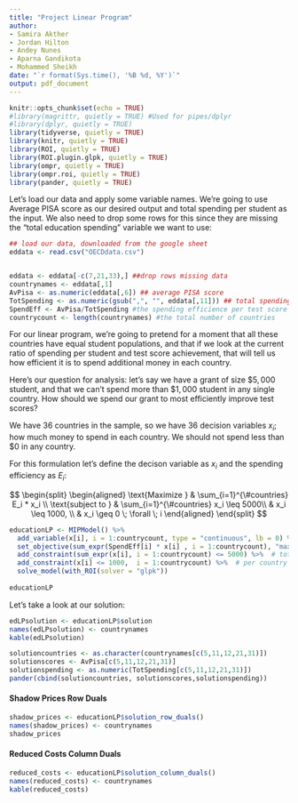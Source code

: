 ```yaml
---
title: "Project Linear Program"
author:
- Samira Akther  
- Jordan Hilton
- Andey Nunes
- Aparna Gandikota
- Mohammed Sheikh
date: "`r format(Sys.time(), '%B %d, %Y')`"
output: pdf_document
---
```


```r
knitr::opts_chunk$set(echo = TRUE)
#library(magrittr, quietly = TRUE) #Used for pipes/dplyr
#library(dplyr, quietly = TRUE)
library(tidyverse, quietly = TRUE)
library(knitr, quietly = TRUE)
library(ROI, quietly = TRUE)
library(ROI.plugin.glpk, quietly = TRUE)
library(ompr, quietly = TRUE)
library(ompr.roi, quietly = TRUE)
library(pander, quietly = TRUE)
```
Let's load our data and apply some variable names. We're going to use Average PISA score as our desired output and total spending per student as the input. We also need to drop some rows for this since they are missing the "total education spending" variable we want to use:


```r
## load our data, downloaded from the google sheet
eddata <- read.csv("OECDdata.csv")


eddata <- eddata[-c(7,21,33),] ##drop rows missing data
countrynames <- eddata[,1]
AvPisa <- as.numeric(eddata[,6]) ## average PISA score
TotSpending <- as.numeric(gsub(",", "", eddata[,11])) ## total spending per student in each country
SpendEff <- AvPisa/TotSpending #the spending efficience per test score in each country
countrycount <- length(countrynames) #the total number of countries
```

For our linear program, we're going to pretend for a moment that all these countries have equal student populations,  and that if we look at the current ratio of spending per student and test score achievement, that will tell us how efficient it is to spend additional money in each country.

Here's our question for analysis: let's say we have a grant of size $\$5,000$ student, and that we can't spend more than  $\$1,000$ student in any single country. How should we spend our grant to most efficiently improve test scores?

We have 36 countries in the sample, so we have 36 decision variables $x_i$; how much money to spend in each country. We should not spend less than $\$0$ in any country.

For this formulation let's define the decison variable as $x_i$ and the spending efficiency as $E_i$:

$$
 \begin{split}
 \begin{aligned}
    \text{Maximize  }   &  \sum_{i=1}^{\#countries} E_i * x_i \\
    \text{subject to }  & \sum_{i=1}^{\#countries} x_i \leq 5000\\
                        & x_i \leq 1000, \\
                        & x_i \geq 0  \;  \forall \; i
  \end{aligned}
  \end{split}
$$


```r
educationLP <- MIPModel() %>%
  add_variable(x[i], i = 1:countrycount, type = "continuous", lb = 0) %>%
  set_objective(sum_expr(SpendEff[i] * x[i] , i = 1:countrycount), "max") %>% #maximize test scores
  add_constraint(sum_expr(x[i], i = 1:countrycount) <= 5000) %>%  # total spending constraint
  add_constraint(x[i] <= 1000,  i = 1:countrycount) %>%  # per country spending restraint
  solve_model(with_ROI(solver = "glpk"))
  
educationLP
```

Let's take a look at our solution:

```r
edLPsolution <- educationLP$solution
names(edLPsolution) <- countrynames
kable(edLPsolution)
```



```r
solutioncountries <- as.character(countrynames[c(5,11,12,21,31)])
solutionscores <- AvPisa[c(5,11,12,21,31)]
solutionspending <- as.numeric(TotSpending[c(5,11,12,21,31)])
pander(cbind(solutioncountries, solutionscores,solutionspending))
```



#### Shadow Prices **Row Duals**

```r
shadow_prices <- educationLP$solution_row_duals()
names(shadow_prices) <- countrynames
shadow_prices
```


#### Reduced Costs **Column Duals**

```r
reduced_costs <- educationLP$solution_column_duals()
names(reduced_costs) <- countrynames
kable(reduced_costs)
```





